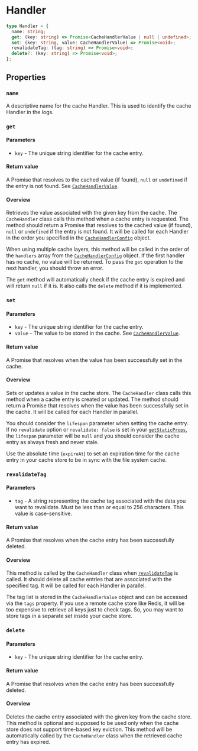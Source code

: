# Handler

```typescript
type Handler = {
  name: string;
  get: (key: string) => Promise<CacheHandlerValue | null | undefined>;
  set: (key: string, value: CacheHandlerValue) => Promise<void>;
  revalidateTag: (tag: string) => Promise<void>;
  delete?: (key: string) => Promise<void>;
};
```

## Properties

### `name`

A descriptive name for the cache Handler. This is used to identify the cache Handler in the logs.

### `get`

#### Parameters

- `key` - The unique string identifier for the cache entry.

#### Return value

A Promise that resolves to the cached value (if found), `null` or `undefined` if the entry is not found. See [`CacheHandlerValue`](/api-reference/cache-handler-value).

#### Overview

Retrieves the value associated with the given key from the cache. The `CacheHandler` class calls this method when a cache entry is requested. The method should return a Promise that resolves to the cached value (if found), `null` or `undefined` if the entry is not found. It will be called for each Handler in the order you specified in the [`CacheHandlerConfig`](/api-reference/cache-handler-config) object.

When using multiple cache layers, this method will be called in the order of the `handlers` array from the [`CacheHandlerConfig`](/api-reference/cache-handler-config) object. If the first handler has no cache, no value will be returned. To pass the `get` operation to the next handler, you should throw an error.

The `get` method will automatically check if the cache entry is expired and will return `null` if it is. It also calls the `delete` method if it is implemented.

### `set`

#### Parameters

- `key` - The unique string identifier for the cache entry.
- `value` - The value to be stored in the cache. See [`CacheHandlerValue`](/api-reference/cache-handler-value).

#### Return value

A Promise that resolves when the value has been successfully set in the cache.

#### Overview

Sets or updates a value in the cache store. The `CacheHandler` class calls this method when a cache entry is created or updated. The method should return a Promise that resolves when the value has been successfully set in the cache. It will be called for each Handler in parallel.

You should consider the `lifespan` parameter when setting the cache entry. If no `revalidate` option or `revalidate: false` is set in your [`getStaticProps`](https://nextjs.org/docs/pages/api-reference/functions/get-static-props#revalidate), the `lifespan` parameter will be `null` and you should consider the cache entry as always fresh and never stale.

Use the absolute time (`expireAt`) to set an expiration time for the cache entry in your cache store to be in sync with the file system cache.

### `revalidateTag`

#### Parameters

- `tag` - A string representing the cache tag associated with the data you want to revalidate. Must be less than or equal to 256 characters. This value is case-sensitive.

#### Return value

A Promise that resolves when the cache entry has been successfully deleted.

#### Overview

This method is called by the `CacheHandler` class when [`revalidateTag`](https://nextjs.org/docs/app/api-reference/functions/revalidateTag) is called. It should delete all cache entries that are associated with the specified tag. It will be called for each Handler in parallel.

The tag list is stored in the `CacheHandlerValue` object and can be accessed via the `tags` property. If you use a remote cache store like Redis, it will be too expensive to retrieve all keys just to check tags. So, you may want to store tags in a separate set inside your cache store.

### `delete`

#### Parameters

- `key` - The unique string identifier for the cache entry.

#### Return value

A Promise that resolves when the cache entry has been successfully deleted.

#### Overview

Deletes the cache entry associated with the given key from the cache store. This method is optional and supposed to be used only when the cache store does not support time-based key eviction. This method will be automatically called by the `CacheHandler` class when the retrieved cache entry has expired.

